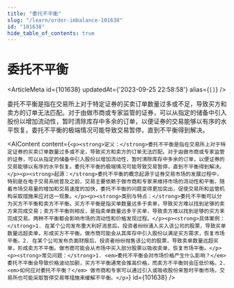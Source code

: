 ```yaml
---
title: "委托不平衡"
slug: "/learn/order-imbalance-101638"
id: "101638"
hide_table_of_contents: true
---
```



# 委托不平衡

<ArticleMeta id={101638} updatedAt={'2023-09-25 22:58:58'} alias={`[]`} />
<div className='border-solid border-b border-t-0 my-4 border-[var(--ifm-color-gray-300)]' />

委托不平衡是指在交易所上对于特定证券的买卖订单数量过多或不足，导致买方和卖方的订单无法匹配。对于由做市商或专家监管的证券，可以从指定的储备中引入股份以增加流动性，暂时清除库存中多余的订单，以便证券的交易能够以有序的水平恢复。委托不平衡的极端情况可能导致交易暂停，直到不平衡得到解决。

<AIContent content={`<p><strong>定义：</strong>委托不平衡是指在交易所上对于特定证券的买卖订单数量过多或不足，导致买方和卖方的订单无法匹配。对于由做市商或专家监管的证券，可以从指定的储备中引入股份以增加流动性，暂时清除库存中多余的订单，以便证券的交易能够以有序的水平恢复。委托不平衡的极端情况可能导致交易暂停，直到不平衡得到解决。</p><p><strong>起源：</strong>委托不平衡的概念起源于证券交易市场的发展过程中，特别是在电子交易系统普及之前，交易主要依赖于做市商和专家来维持市场的流动性和平衡。随着市场交易量的增加和交易速度的加快，委托不平衡的问题变得更加突出，促使交易所和监管机构采取措施来应对这一现象。</p><p><strong>类别与特点：</strong>委托不平衡可以分为买方不平衡和卖方不平衡。买方不平衡是指买单数量远多于卖单，导致买方难以找到足够的卖方来完成交易；卖方不平衡则相反，是指卖单数量远多于买单，导致卖方难以找到足够的买方来完成交易。两种不平衡都会影响市场的流动性和价格发现过程。</p><p><strong>具体案例：</strong>1. 在某个公司发布重大利好消息后，投资者纷纷涌入买入该公司的股票，导致买单数量远超卖单，形成买方不平衡。做市商可能会从其库存中引入股份以满足买方需求，恢复市场平衡。2. 在某个公司发布负面财报后，投资者纷纷抛售该公司的股票，导致卖单数量远超买单，形成卖方不平衡。做市商可能会从市场中买入部分股票以吸收卖单，恢复市场平衡。</p><p><strong>常见问题：</strong>1. <em>委托不平衡会对市场价格产生什么影响？</em> 委托不平衡会导致价格波动加剧，买方不平衡通常会推高价格，而卖方不平衡则会压低价格。2. <em>如何应对委托不平衡？</em> 做市商和专家可以通过引入或吸收股份来暂时平衡市场，交易所也可能采取暂停交易等措施来缓解不平衡。</p>`} id={101638} />
